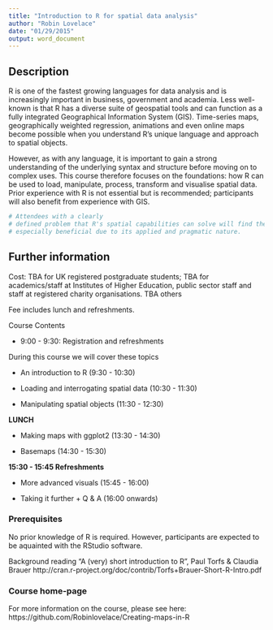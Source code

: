 ```yaml
---
title: "Introduction to R for spatial data analysis"
author: "Robin Lovelace"
date: "01/29/2015"
output: word_document
---
```


## Description

R is one of the fastest growing languages for data analysis and is increasingly
important in business, government and academia. Less well-known is that R has
a diverse suite of geospatial tools and can function as a fully integrated
Geographical Information System (GIS). Time-series maps, geographically
weighted regression, animations and even online maps become possible when
you understand R's unique language and approach to spatial objects.

However, as with any language, it is important to gain a strong understanding
of the underlying syntax and structure before moving on to complex uses. 
This course therefore focuses on the foundations: how R can be used to load,
manipulate, process, transform and visualise spatial data.
Prior experience with R is not essential but is recommended;
participants will also benefit from experience with GIS.


```r
# Attendees with a clearly
# defined problem that R's spatial capabilities can solve will find the course
# especially beneficial due to its applied and pragmatic nature.
```

## Further information

Cost: TBA for UK registered postgraduate students; TBA for academics/staff at Institutes of Higher Education, public sector staff and staff at registered charity organisations. TBA others

Fee includes lunch and refreshments.

Course Contents

- 9:00 - 9:30: Registration and refreshments

During this course we will cover these topics

- An introduction to R (9:30 - 10:30)

- Loading and interrogating spatial data (10:30 - 11:30)

- Manipulating spatial objects (11:30 - 12:30)

**LUNCH**

- Making maps with ggplot2 (13:30 - 14:30)

- Basemaps (14:30 - 15:30)

**15:30 - 15:45 Refreshments**

- More advanced visuals (15:45 - 16:00)

- Taking it further + Q & A (16:00 onwards)

### Prerequisites

No prior knowledge of R is required. However, participants are expected to
be aquainted with the RStudio software.

Background reading “A (very) short introduction to R”, Paul Torfs & Claudia Brauer
http://cran.r-project.org/doc/contrib/Torfs+Brauer-Short-R-Intro.pdf

### Course home-page

For more information on the course, please see here: https://github.com/Robinlovelace/Creating-maps-in-R
